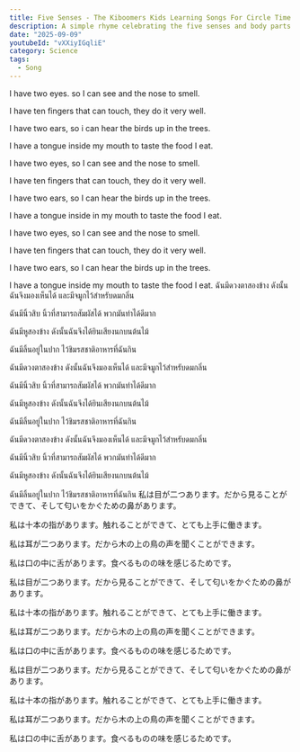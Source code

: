 ```yaml
---
title: Five Senses - The Kiboomers Kids Learning Songs For Circle Time - Body Parts Song
description: A simple rhyme celebrating the five senses and body parts we use to see, smell, touch, hear, and taste.
date: "2025-09-09"
youtubeId: "vXXiyIGqliE"
category: Science
tags:
  - Song
---
```


<YouTube id="vXXiyIGqliE" />

<TranscriptTabs>
<EnglishTranscript>
I have two eyes. so I can see and the nose to smell.

I have ten fingers that can touch, they do it very well.

I have two ears, so i can hear the birds up in the trees.

I have a tongue inside my mouth to taste the food I eat.

I have two eyes, so I can see and the nose to smell.

I have ten fingers that can touch, they do it very well.

I have two ears, so I can hear the birds up in the trees.

I have a tongue inside in my mouth to taste the food I eat.

I have two eyes, so I can see and the nose to smell.

I have ten fingers that can touch, they do it very well.

I have two ears, so I can hear the birds up in the trees.

I have a tongue inside my mouth to taste the food I eat.
</EnglishTranscript>
<ThaiTranslation>
ฉันมีดวงตาสองข้าง ดังนั้นฉันจึงมองเห็นได้ และมีจมูกไว้สำหรับดมกลิ่น

ฉันมีนิ้วสิบ นิ้วที่สามารถสัมผัสได้ พวกมันทำได้ดีมาก

ฉันมีหูสองข้าง ดังนั้นฉันจึงได้ยินเสียงนกบนต้นไม้

ฉันมีลิ้นอยู่ในปาก ไว้ชิมรสชาติอาหารที่ฉันกิน

ฉันมีดวงตาสองข้าง ดังนั้นฉันจึงมองเห็นได้ และมีจมูกไว้สำหรับดมกลิ่น

ฉันมีนิ้วสิบ นิ้วที่สามารถสัมผัสได้ พวกมันทำได้ดีมาก

ฉันมีหูสองข้าง ดังนั้นฉันจึงได้ยินเสียงนกบนต้นไม้

ฉันมีลิ้นอยู่ในปาก ไว้ชิมรสชาติอาหารที่ฉันกิน

ฉันมีดวงตาสองข้าง ดังนั้นฉันจึงมองเห็นได้ และมีจมูกไว้สำหรับดมกลิ่น

ฉันมีนิ้วสิบ นิ้วที่สามารถสัมผัสได้ พวกมันทำได้ดีมาก

ฉันมีหูสองข้าง ดังนั้นฉันจึงได้ยินเสียงนกบนต้นไม้

ฉันมีลิ้นอยู่ในปาก ไว้ชิมรสชาติอาหารที่ฉันกิน
</ThaiTranslation>
<JapaneseTranslation>
私は目が二つあります。だから見ることができて、そして匂いをかぐための鼻があります。

私は十本の指があります。触れることができて、とても上手に働きます。

私は耳が二つあります。だから木の上の鳥の声を聞くことができます。

私は口の中に舌があります。食べるものの味を感じるためです。

私は目が二つあります。だから見ることができて、そして匂いをかぐための鼻があります。

私は十本の指があります。触れることができて、とても上手に働きます。

私は耳が二つあります。だから木の上の鳥の声を聞くことができます。

私は口の中に舌があります。食べるものの味を感じるためです。

私は目が二つあります。だから見ることができて、そして匂いをかぐための鼻があります。

私は十本の指があります。触れることができて、とても上手に働きます。

私は耳が二つあります。だから木の上の鳥の声を聞くことができます。

私は口の中に舌があります。食べるものの味を感じるためです。
</JapaneseTranslation>
</TranscriptTabs>